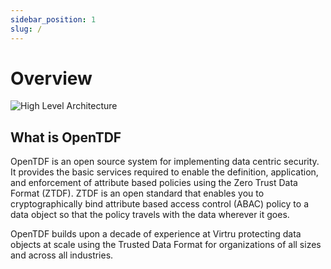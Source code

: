 ```yaml
---
sidebar_position: 1
slug: /
---
```


# Overview

<div style={{ flex: 1, float: 'right' , marginLeft: '20px' }}>
    <img src="/img/OpenTDF-Logo.png" alt="High Level Architecture" style={{ maxWidth: '100%' }} />
</div>

## What is OpenTDF

OpenTDF is an open source system for implementing data centric security. It provides the basic services required to enable the definition, application, and enforcement of attribute based policies using the Zero Trust Data Format (ZTDF). ZTDF is an open standard that enables you to cryptographically bind attribute based access control (ABAC) policy to a data object so that the policy travels with the data wherever it goes.

OpenTDF builds upon a decade of experience at Virtru protecting data objects at scale using the Trusted Data Format for organizations of all sizes and across all industries.

<!-- Let's discover **Docusaurus in less than 5 minutes**.

## Getting Started

Get started by **creating a new site**.

Or **try Docusaurus immediately** with **[docusaurus.new](https://docusaurus.new)**.

### What you'll need

- [Node.js](https://nodejs.org/en/download/) version 18.0 or above:
  - When installing Node.js, you are recommended to check all checkboxes related to dependencies.

## Generate a new site

Generate a new Docusaurus site using the **classic template**.

The classic template will automatically be added to your project after you run the command:

```bash
npm init docusaurus@latest my-website classic
```

You can type this command into Command Prompt, Powershell, Terminal, or any other integrated terminal of your code editor.

The command also installs all necessary dependencies you need to run Docusaurus.

## Start your site

Run the development server:

```bash
cd my-website
npm run start
```

The `cd` command changes the directory you're working with. In order to work with your newly created Docusaurus site, you'll need to navigate the terminal there.

The `npm run start` command builds your website locally and serves it through a development server, ready for you to view at <http://localhost:3000/>.

Open `docs/intro.md` (this page) and edit some lines: the site **reloads automatically** and displays your changes. -->
